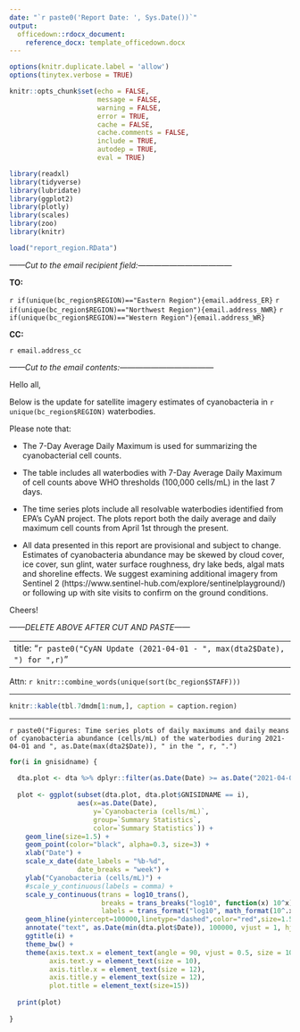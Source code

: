 ```yaml
---
date: "`r paste0('Report Date: ', Sys.Date())`"
output: 
  officedown::rdocx_document:
    reference_docx: template_officedown.docx
---
```


```r
options(knitr.duplicate.label = 'allow')
options(tinytex.verbose = TRUE)

knitr::opts_chunk$set(echo = FALSE,
                      message = FALSE,
                      warning = FALSE,
                      error = TRUE,
                      cache = FALSE,
                      cache.comments = FALSE,
                      include = TRUE,
                      autodep = TRUE,
                      eval = TRUE)

library(readxl)
library(tidyverse)
library(lubridate)
library(ggplot2)
library(plotly)
library(scales)
library(zoo)
library(knitr)

load("report_region.RData")

```

*------Cut to the email recipient field:------------------------------------*

**TO:**

`r if(unique(bc_region$REGION)=="Eastern Region"){email.address_ER}`
`r if(unique(bc_region$REGION)=="Northwest Region"){email.address_NWR}`
`r if(unique(bc_region$REGION)=="Western Region"){email.address_WR}`

**CC:**

`r email.address_cc`

*------Cut to the email contents:------------------------------------*

Hello all,

Below is the update for satellite imagery estimates of cyanobacteria in `r unique(bc_region$REGION)` waterbodies.

Please note that:

*   The 7-Day Average Daily Maximum is used for summarizing the cyanobacterial cell counts.       

*   The table includes all waterbodies with 7-Day Average Daily Maximum of cell counts above WHO thresholds (100,000 cells/mL) in the last 7 days.        

*   The time series plots include all resolvable waterbodies identified from EPA’s CyAN project. The plots report both the daily average and daily maximum cell counts from April 1st through the present.       

*   All data presented in this report are provisional and subject to change. Estimates of cyanobacteria abundance may be skewed by cloud cover, ice cover, sun glint, water surface roughness, dry lake beds, algal mats and shoreline effects. We suggest examining additional imagery from Sentinel 2 (https://www.sentinel-hub.com/explore/sentinelplayground/) or following up with site visits to confirm on the ground conditions.    

Cheers!

*------DELETE ABOVE AFTER CUT AND PASTE------*

---
title: "`r paste0("CyAN Update (2021-04-01 - ", max(dta2$Date), ") for ",r)`"
---

Attn: `r knitr::combine_words(unique(sort(bc_region$STAFF)))`

---------------------------------------------------------------------------------------------------------------------

<!---BLOCK_LANDSCAPE_START--->

```r

knitr::kable(tbl.7dmdm[1:num,], caption = caption.region)

```

---------------------------------------------------------------------------------------------------------------------

`r paste0("Figures: Time series plots of daily maximums and daily means of cyanobacteria abundance (cells/mL) of the waterbodies during 2021-04-01 and ", as.Date(max(dta2$Date)), " in the ", r, ".")`

```r

for(i in gnisidname) {
  
  dta.plot <- dta %>% dplyr::filter(as.Date(Date) >= as.Date("2021-04-01"))
  
  plot <- ggplot(subset(dta.plot, dta.plot$GNISIDNAME == i),
                 aes(x=as.Date(Date), 
                     y=`Cyanobacteria (cells/mL)`,
                     group=`Summary Statistics`,
                     color=`Summary Statistics`)) +
    geom_line(size=1.5) +
    geom_point(color="black", alpha=0.3, size=3) +
    xlab("Date") +
    scale_x_date(date_labels = "%b-%d",
                 date_breaks = "week") +
    ylab("Cyanobacteria (cells/mL)") +
    #scale_y_continuous(labels = comma) +
    scale_y_continuous(trans = log10_trans(),
                       breaks = trans_breaks("log10", function(x) 10^x),
                       labels = trans_format("log10", math_format(10^.x))) +
    geom_hline(yintercept=100000,linetype="dashed",color="red",size=1.5) +
    annotate("text", as.Date(min(dta.plot$Date)), 100000, vjust = 1, hjust = 0,  label = "WHO Guideline") +
    ggtitle(i) +
    theme_bw() +
    theme(axis.text.x = element_text(angle = 90, vjust = 0.5, size = 10),
          axis.text.y = element_text(size = 10),
          axis.title.x = element_text(size = 12),
          axis.title.y = element_text(size = 12),
          plot.title = element_text(size=15))
  
  print(plot)
  
}

```

<!---BLOCK_LANDSCAPE_STOP--->
